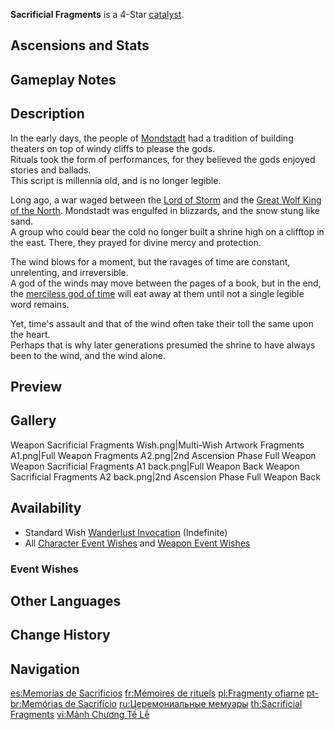 {{Weapon Infobox
|id             = 14403
|image          = <gallery>
Weapon Sacrificial Fragments.png|Base
Weapon Sacrificial Fragments 2nd.png|2nd Ascension
</gallery>
|type           = Catalyst
|series         = Sacrificial
|releaseDate    = 2020-09-28
|quality        = 4
|base_atk       = 41
|2nd_stat_type  = Elemental Mastery
|2nd_stat       = 48
|obtain         = Wishes
|passive        = Composed
|effect         = After dealing damage to an opponent with an Elemental Skill, the skill has a (var1)% chance to end its own CD. Can only occur once every (var2)s.
|eff_rank1_var1 = 40
|eff_rank2_var1 = 50
|eff_rank3_var1 = 60
|eff_rank4_var1 = 70
|eff_rank5_var1 = 80
|eff_rank1_var2 = 30
|eff_rank2_var2 = 26
|eff_rank3_var2 = 22
|eff_rank4_var2 = 19
|eff_rank5_var2 = 16
|eff_att1       = Cooldown Reset
}}
{{Description|A weathered script, the text of which is no longer legible. A cursed item eroded by the [[Istaroth|winds of time]].}}
'''Sacrificial Fragments''' is a 4-Star [[catalyst]].

==Ascensions and Stats==
{{Weapon Ascensions and Stats
|ascendMat1 = Fetters of the Dandelion Gladiator
|ascendMat2 = Chains of the Dandelion Gladiator
|ascendMat3 = Shackles of the Dandelion Gladiator
|ascendMat4 = Dream of the Dandelion Gladiator
|bossMat1   = Chaos Device
|bossMat2   = Chaos Circuit
|bossMat3   = Chaos Core
|commonMat1 = Treasure Hoarder Insignia
|commonMat2 = Silver Raven Insignia
|commonMat3 = Golden Raven Insignia
}}

==Gameplay Notes==
{{Transclude|Sacrificial Series|Gameplay Notes}}

==Description==
In the early days, the people of [[Mondstadt]] had a tradition of building theaters on top of windy cliffs to please the gods.<br />
Rituals took the form of performances, for they believed the gods enjoyed stories and ballads.<br />
This script is millennia old, and is no longer legible.

Long ago, a war waged between the [[Decarabian|Lord of Storm]] and the [[Andrius|Great Wolf King of the North]]. Mondstadt was engulfed in blizzards, and the snow stung like sand.<br />
A group who could bear the cold no longer built a shrine high on a clifftop in the east. There, they prayed for divine mercy and protection.

The wind blows for a moment, but the ravages of time are constant, unrelenting, and irreversible.<br />
A god of the winds may move between the pages of a book, but in the end, the [[Istaroth|merciless god of time]] will eat away at them until not a single legible word remains.

Yet, time's assault and that of the wind often take their toll the same upon the heart.<br />
Perhaps that is why later generations presumed the shrine to have always been to the wind, and the wind alone.

==Preview==
{{Preview
|file    = Weapon Sacrificial Fragments Passive
}}

==Gallery==
<gallery>
Weapon Sacrificial Fragments Wish.png|Multi-Wish Artwork
Fragments A1.png|Full Weapon
Fragments A2.png|2nd Ascension Phase Full Weapon
Weapon Sacrificial Fragments A1 back.png|Full Weapon Back
Weapon Sacrificial Fragments A2 back.png|2nd Ascension Phase Full Weapon Back
</gallery>

==Availability==
*Standard Wish [[Wanderlust Invocation]] (Indefinite)
*All [[Character Event Wishes]] and [[Weapon Event Wishes]]

===Event Wishes===
{{Featured}}

==Other Languages==
{{Flex|
===Weapon===
{{Other Languages
|en      = Sacrificial Fragments
|zhs     = 祭礼残章
|zhs_rm  = Jìlǐ Cánzhāng
|zht     = 祭禮殘章
|zht_rm  = Jìlǐ Cánzhāng
|zh_tl   = Sacrficial Ritual Fragments
|ja      = 祭礼の断片
|ja_rm   = Sairei no Danpen
|ja_tl   = Sacrficial Ritual Fragments
|ko      = 제례의 악장
|ko_rm   = Jerye-ui Akjang
|ko_tl   = Ritual Movement
|es      = Memorias de Sacrificios
|es_tl   = Memories of Sacrifices
|fr      = Mémoires de rituels
|fr_tl   = Memories of Rituals
|ru      = Церемониальные мемуары
|ru_tl   = Ceremonial Memoirs
|th      = Sacrificial Fragments
|vi      = Mảnh Chương Tế Lễ
|vi_tl   = Sacrificial Chapter Fragments
|de      = Opferrituale
|de_tl   = Sacrificial Rituals
|id      = Sacrificial Fragments
|pt      = Memórias de Sacrifício
|pt_tl   = Memories of Sacrifice
|tr      = Kurban Kanunları
|tr_tl   = 
|it      = Frammenti sacrificali
|it_tl   = Sacrificial Fragments
}}
|
===Passive===
{{Transclude|Sacrificial Series|Other Languages}}
}}

==Change History==
{{Change History|1.0}}

==Navigation==
{{Weapons by Series Navbox|series=Sacrificial}}
{{Weapon Navbox|type=Catalysts}}

[[es:Memorias de Sacrificios]]
[[fr:Mémoires de rituels]]
[[pl:Fragmenty ofiarne]]
[[pt-br:Memórias de Sacrifício]]
[[ru:Церемониальные мемуары]]
[[th:Sacrificial Fragments]]
[[vi:Mảnh Chương Tế Lễ]]
